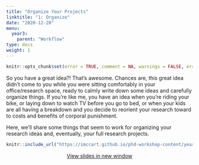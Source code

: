 ```yaml
---
title: "Organize Your Projects"
linktitle: "1: Organize"
date: "2020-12-20"
menu:
  year3:
    parent: "Workflow"
type: docs
weight: 1
---
```


```r
knitr::opts_chunk$set(error = TRUE, comment = NA, warnings = FALSE, errors = FALSE, messages = FALSE, tidy = FALSE, echo = FALSE)
```

So you have a great idea?! That's awesome. Chances are, this great idea didn't come to you while you were sitting comfortably in your office/research space, ready to calmly write down some ideas and carefully organize things. If you're like me, you have an idea when you're riding your bike, or laying down to watch TV before you go to bed, or when your kids are all having a breakdown and you decide to reorient your research toward to costs and benefits of corporal punishment.

Here, we'll share some things that seem to work for organizing your research ideas and, eventually, your full research projects.

<center>

```r
knitr::include_url("https://imccart.github.io/phd-workshop-content/year3/organize.html")
```


<p><a class="btn btn-primary btn-lg" target="_blank" href="https://imccart.github.io/phd-workshop-content/year3/organize.html"><i class="fas fa-external-link-alt"></i> View slides in new window</a></p>

</center>
